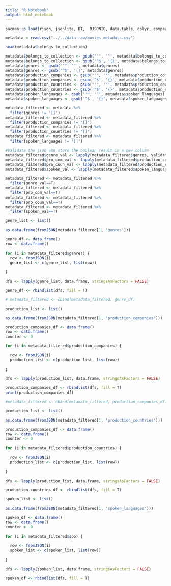 ---
title: "R Notebook"
output: html_notebook
---

```{r}
pacman::p_load(rjson, jsonlite, DT,  RJSONIO, data.table, dplyr, compareDF)
```

```{r}
metadata = read.csv("../../data-raw/movies_metadata.csv")
```

```{r}
head(metadata$belongs_to_collection)
```

```{r}
metadata$belongs_to_collection <- gsub("'", '"', metadata$belongs_to_collection)
metadata$belongs_to_collection <- gsub('^$', '{}', metadata$belongs_to_collection)
metadata$genres <- gsub("'", '"', metadata$genres)
metadata$genres <- gsub('^$', '{}', metadata$genres)
metadata$production_companies <- gsub("'", '"', metadata$production_companies)
metadata$production_companies <- gsub('^$', '{}', metadata$production_companies)
metadata$production_countries <- gsub("'", '"', metadata$production_countries)
metadata$production_countries <- gsub('^$', '{}', metadata$production_countries)
metadata$spoken_languages <- gsub("'", '"', metadata$spoken_languages)
metadata$spoken_languages <- gsub('^$', '{}', metadata$spoken_languages)
```

```{r}
metadata_filtered <- metadata %>% 
  filter(genres != '[]')
metadata_filtered <- metadata_filtered %>% 
  filter(production_companies != '[]')
metadata_filtered <- metadata_filtered %>% 
  filter(production_countries != '[]')
metadata_filtered <- metadata_filtered %>% 
  filter(spoken_languages != '[]')
```

```{r}
#Validate the json and store the boolean result in a new column
metadata_filtered$genre_val <- lapply(metadata_filtered$genres, validate)
metadata_filtered$pro_com_val <- lapply(metadata_filtered$production_companies, validate)
metadata_filtered$pro_coun_val <- lapply(metadata_filtered$production_countries, validate)
metadata_filtered$spoken_val <- lapply(metadata_filtered$spoken_languages, validate)
```

```{r}
metadata_filtered <- metadata_filtered %>% 
  filter(genre_val==T)
metadata_filtered <- metadata_filtered %>% 
  filter(pro_com_val==T)
metadata_filtered <- metadata_filtered %>% 
  filter(pro_coun_val==T)
metadata_filtered <- metadata_filtered %>% 
  filter(spoken_val==T)
```


```{r}
genre_list <- list()

as.data.frame(fromJSON(metadata_filtered[1, 'genres']))

genre_df <- data.frame()
row <- data.frame()

for (i in metadata_filtered$genres) {
  row <- fromJSON(i)
  genre_list <- c(genre_list, list(row))
  
}

dfs <- lapply(genre_list, data.frame, stringsAsFactors = FALSE)

genre_df <- rbindlist(dfs, fill = T)

# metadata_filtered <- cbind(metadata_filtered, genre_df)
```

```{r}
production_list <- list()

as.data.frame(fromJSON(metadata_filtered[1, 'production_companies']))

production_companies_df <- data.frame()
row <- data.frame()
counter <- 0

for (i in metadata_filtered$production_companies) {
  
  row <- fromJSON(i)
  production_list <- c(production_list, list(row))
  
}

dfs <- lapply(production_list, data.frame, stringsAsFactors = FALSE)

production_companies_df <- rbindlist(dfs, fill = T)
print(production_companies_df)

#metadata_filtered <- cbind(metadata_filtered, production_companies_df)
```

```{r}
production_list <- list()

as.data.frame(fromJSON(metadata_filtered[1, 'production_countries']))

production_companies_df <- data.frame()
row <- data.frame()
counter <- 0

for (i in metadata_filtered$production_countries) {
  
  row <- fromJSON(i)
  production_list <- c(production_list, list(row))
  
}

dfs <- lapply(production_list, data.frame, stringsAsFactors = FALSE)

production_countries_df <- rbindlist(dfs, fill = T)

```

```{r}
spoken_list <- list()

as.data.frame(fromJSON(metadata_filtered[1, 'spoken_languages']))

spoken_df <- data.frame()
row <- data.frame()
counter <- 0

for (i in metadata_filtered$spo) {
  
  row <- fromJSON(i)
  spoken_list <- c(spoken_list, list(row))
  
}

dfs <- lapply(spoken_list, data.frame, stringsAsFactors = FALSE)

spoken_df <- rbindlist(dfs, fill = T)

```

